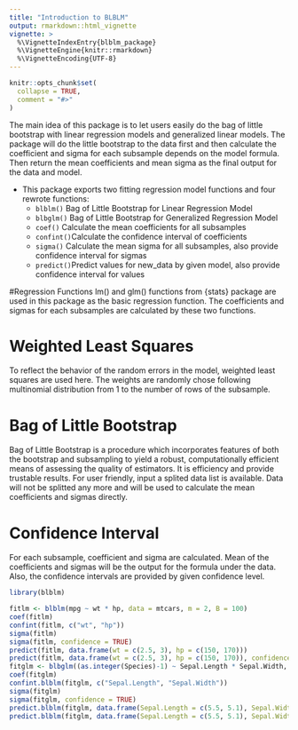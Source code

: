 ```yaml
---
title: "Introduction to BLBLM"
output: rmarkdown::html_vignette
vignette: >
  %\VignetteIndexEntry{blblm_package}
  %\VignetteEngine{knitr::rmarkdown}
  %\VignetteEncoding{UTF-8}
---
```


```r
knitr::opts_chunk$set(
  collapse = TRUE,
  comment = "#>"
)
```

The main idea of this package is to let users easily do the bag of little bootstrap with linear regression models and generalized linear models. The package will do the little bootstrap to the data first and then calculate the coefficient and sigma for each subsample depends on the model formula. Then return the mean coefficients and mean sigma as the final output for the data and model.

- This package exports two fitting regression model functions and four rewrote functions:
  - `blblm()`  Bag of Little Bootstrap for Linear Regression Model
  - `blbglm()` Bag of Little Bootstrap for Generalized Regression Model
  - `coef()`   Calculate the mean coefficients for all subsamples
  - `confint()`Calculate the confidence interval of coefficients
  - `sigma()`  Calculate the mean sigma for all subsamples, also provide confidence interval for sigmas
  - `predict()`Predict values for new_data by given model, also provide confidence interval for values

#Regression Functions
lm() and glm() functions from {stats} package are used in this package as the basic regression function. The coefficients and sigmas for each subsamples are calculated by these two functions.

# Weighted Least Squares
To reflect the behavior of the random errors in the model, weighted least squares are used here. The weights are randomly chose following multinomial distribution from 1 to the number of rows of the subsample.

# Bag of Little Bootstrap
Bag of Little Bootstrap is a procedure which incorporates features of both the bootstrap and subsampling to yield a robust, computationally efficient means of assessing the quality of estimators. It is efficiency and provide trustable results. 
For user friendly, input a splited data list is available. Data will not be splitted any more and will be used to calculate the mean coefficients and sigmas directly.

# Confidence Interval
For each subsample, coefficient and sigma are calculated. Mean of the coefficients and sigmas will be the output for the formula under the data. Also, the confidence intervals are provided by given confidence level.

```r
library(blblm)
```
```r
fitlm <- blblm(mpg ~ wt * hp, data = mtcars, m = 2, B = 100)
coef(fitlm)
confint(fitlm, c("wt", "hp"))
sigma(fitlm)
sigma(fitlm, confidence = TRUE)
predict(fitlm, data.frame(wt = c(2.5, 3), hp = c(150, 170)))
predict(fitlm, data.frame(wt = c(2.5, 3), hp = c(150, 170)), confidence = TRUE)
fitglm <- blbglm((as.integer(Species)-1) ~ Sepal.Length * Sepal.Width, data = iris[1:100,], m = 3, B = 100, family = binomial) 
coef(fitglm)
confint.blblm(fitglm, c("Sepal.Length", "Sepal.Width"))
sigma(fitglm)
sigma(fitglm, confidence = TRUE)
predict.blblm(fitglm, data.frame(Sepal.Length = c(5.5, 5.1), Sepal.Width = c(2.3, 3.5)))
predict.blblm(fitglm, data.frame(Sepal.Length = c(5.5, 5.1), Sepal.Width = c(2.3, 3.5)), confidence = TRUE)
```





